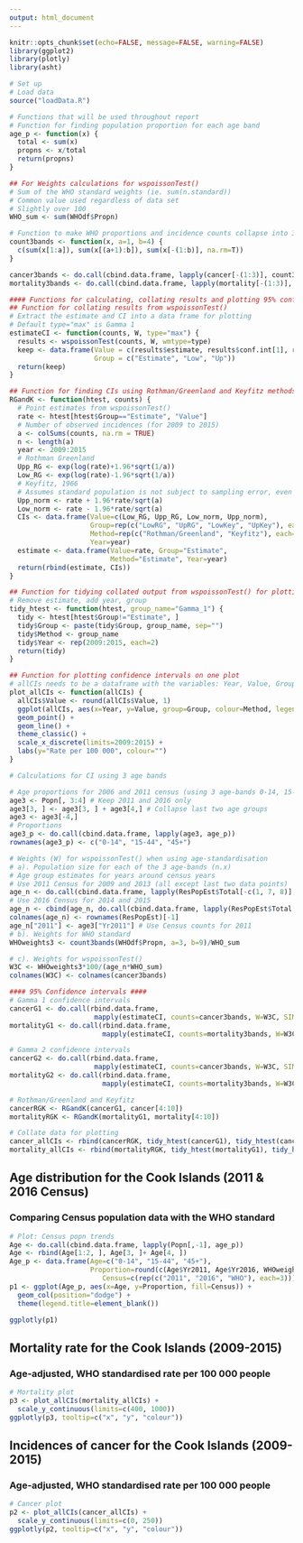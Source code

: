 ```yaml
---
output: html_document
---
```


```r
knitr::opts_chunk$set(echo=FALSE, message=FALSE, warning=FALSE)
library(ggplot2)
library(plotly)
library(asht)
```

```r
# Set up 
# Load data
source("loadData.R")

# Functions that will be used throughout report
# Function for finding population proportion for each age band
age_p <- function(x) {
  total <- sum(x)
  propns <- x/total
  return(propns)
}

## For Weights calculations for wspoissonTest() 
# Sum of the WHO standard weights (ie. sum(n.standard))
# Common value used regardless of data set
# Slightly over 100
WHO_sum <- sum(WHOdf$Propn)

# Function to make WHO proportions and incidence counts collapse into 3 age-bands
count3bands <- function(x, a=1, b=4) {
  c(sum(x[1:a]), sum(x[(a+1):b]), sum(x[-(1:b)], na.rm=T))
}

cancer3bands <- do.call(cbind.data.frame, lapply(cancer[-(1:3)], count3bands))
mortality3bands <- do.call(cbind.data.frame, lapply(mortality[-(1:3)], count3bands, a=3, b=6))

#### Functions for calculating, collating results and plotting 95% confidence intervals
## Function for collating results from wspoissonTest() 
# Extract the estimate and CI into a data frame for plotting
# Default type="max" is Gamma 1
estimateCI <- function(counts, W, type="max") {
  results <- wspoissonTest(counts, W, wmtype=type)
  keep <- data.frame(Value = c(results$estimate, results$conf.int[1], results$conf.int[2])*100000,
                     Group = c("Estimate", "Low", "Up"))
  return(keep)
}

## Function for finding CIs using Rothman/Greenland and Keyfitz methods 
RGandK <- function(htest, counts) {
  # Point estimates from wspoissonTest()
  rate <- htest[htest$Group=="Estimate", "Value"]
  # Number of observed incidences (for 2009 to 2015)
  a <- colSums(counts, na.rm = TRUE)
  n <- length(a)
  year <- 2009:2015
  # Rothman Greenland
  Upp_RG <- exp(log(rate)+1.96*sqrt(1/a))
  Low_RG <- exp(log(rate)-1.96*sqrt(1/a))
  # Keyfitz, 1966 
  # Assumes standard population is not subject to sampling error, even if directly standardised.
  Upp_norm <- rate + 1.96*rate/sqrt(a)
  Low_norm <- rate - 1.96*rate/sqrt(a)
  CIs <- data.frame(Value=c(Low_RG, Upp_RG, Low_norm, Upp_norm), 
                    Group=rep(c("LowRG", "UpRG", "LowKey", "UpKey"), each=n), 
                    Method=rep(c("Rothman/Greenland", "Keyfitz"), each=2*n),
                    Year=year)
  estimate <- data.frame(Value=rate, Group="Estimate", 
                         Method="Estimate", Year=year)
  return(rbind(estimate, CIs))
}

## Function for tidying collated output from wspoissonTest() for plotting
# Remove estimate, add year, group
tidy_htest <- function(htest, group_name="Gamma_1") {
  tidy <- htest[htest$Group!="Estimate", ]
  tidy$Group <- paste(tidy$Group, group_name, sep="")
  tidy$Method <- group_name
  tidy$Year <- rep(2009:2015, each=2)
  return(tidy)
}

## Function for plotting confidence intervals on one plot
# allCIs needs to be a dataframe with the variables: Year, Value, Group, Method
plot_allCIs <- function(allCIs) {
  allCIs$Value <- round(allCIs$Value, 1)
  ggplot(allCIs, aes(x=Year, y=Value, group=Group, colour=Method, legendgroup=Method)) +
  geom_point() +
  geom_line() +
  theme_classic() +
  scale_x_discrete(limits=2009:2015) +
  labs(y="Rate per 100 000", colour="")
}

# Calculations for CI using 3 age bands

# Age proportions for 2006 and 2011 census (using 3 age-bands 0-14, 15-44, 45+) 
age3 <- Popn[, 3:4] # Keep 2011 and 2016 only
age3[3, ] <- age3[3, ] + age3[4,] # Collapse last two age groups
age3 <- age3[-4,]
# Proportions
age3_p <- do.call(cbind.data.frame, lapply(age3, age_p))
rownames(age3_p) <- c("0-14", "15-44", "45+")

# Weights (W) for wspoissonTest() when using age-standardisation
# a). Population size for each of the 3 age-bands (n.x)
# Age group estimates for years around census years
# Use 2011 Census for 2009 and 2013 (all except last two data points)
age_n <- do.call(cbind.data.frame, lapply(ResPopEst$Total[-c(1, 7, 8)], function(x) x*age3_p$Yr2011))
# Use 2016 Census for 2014 and 2015
age_n <- cbind(age_n, do.call(cbind.data.frame, lapply(ResPopEst$Total[c(7, 8)], function(x) x*age3_p$Yr2016)))
colnames(age_n) <- rownames(ResPopEst)[-1]
age_n["2011"] <- age3["Yr2011"] # Use Census counts for 2011
# b). Weights for WHO standard
WHOweights3 <- count3bands(WHOdf$Propn, a=3, b=9)/WHO_sum

# c). Weights for wspoissonTest()
W3C <- WHOweights3*100/(age_n*WHO_sum)
colnames(W3C) <- colnames(cancer3bands)

#### 95% Confidence intervals ####
# Gamma 1 confidence intervals
cancerG1 <- do.call(rbind.data.frame, 
                     mapply(estimateCI, counts=cancer3bands, W=W3C, SIMPLIFY=FALSE))
mortalityG1 <- do.call(rbind.data.frame, 
                       mapply(estimateCI, counts=mortality3bands, W=W3C, SIMPLIFY=FALSE))

# Gamma 2 confidence intervals 
cancerG2 <- do.call(rbind.data.frame, 
                     mapply(estimateCI, counts=cancer3bands, W=W3C, SIMPLIFY=FALSE, type="tcz"))
mortalityG2 <- do.call(rbind.data.frame, 
                       mapply(estimateCI, counts=mortality3bands, W=W3C, SIMPLIFY=FALSE, type="tcz"))

# Rothman/Greenland and Keyfitz
cancerRGK <- RGandK(cancerG1, cancer[4:10])
mortalityRGK <- RGandK(mortalityG1, mortality[4:10])

# Collate data for plotting
cancer_allCIs <- rbind(cancerRGK, tidy_htest(cancerG1), tidy_htest(cancerG2, "Gamma_2"))
mortality_allCIs <- rbind(mortalityRGK, tidy_htest(mortalityG1), tidy_htest(mortalityG2, "Gamma_2"))
```

## Age distribution for the Cook Islands (2011 & 2016 Census)
### Comparing Census population data with the WHO standard

```r
# Plot: Census popn trends
Age <- do.call(cbind.data.frame, lapply(Popn[,-1], age_p)) 
Age <- rbind(Age[1:2, ], Age[3, ]+ Age[4, ])
Age_p <- data.frame(Age=c("0-14", "15-44", "45+"), 
                    Proportion=round(c(Age$Yr2011, Age$Yr2016, WHOweights3), 3),
                       Census=c(rep(c("2011", "2016", "WHO"), each=3)))
p1 <- ggplot(Age_p, aes(x=Age, y=Proportion, fill=Census)) +
  geom_col(position="dodge") +
  theme(legend.title=element_blank())

ggplotly(p1)
```

## Mortality rate for the Cook Islands (2009-2015)
### Age-adjusted, WHO standardised rate per 100 000 people

```r
# Mortality plot
p3 <- plot_allCIs(mortality_allCIs) + 
  scale_y_continuous(limits=c(400, 1000))
ggplotly(p3, tooltip=c("x", "y", "colour"))
```

## Incidences of cancer for the Cook Islands (2009-2015)
### Age-adjusted, WHO standardised rate per 100 000 people

```r
# Cancer plot
p2 <- plot_allCIs(cancer_allCIs) +
  scale_y_continuous(limits=c(0, 250))
ggplotly(p2, tooltip=c("x", "y", "colour"))
```
